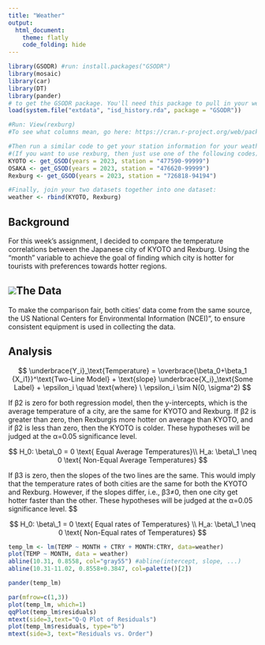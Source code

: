 ```yaml
---
title: "Weather"
output: 
  html_document:
    theme: flatly
    code_folding: hide
---
```


```r
library(GSODR) #run: install.packages("GSODR")
library(mosaic)
library(car)
library(DT)
library(pander)
# to get the GSODR package. You'll need this package to pull in your weather data.
load(system.file("extdata", "isd_history.rda", package = "GSODR"))
```

```r
#Run: View(rexburg)
#To see what columns mean, go here: https://cran.r-project.org/web/packages/GSODR/vignettes/GSODR.html#appendices

#Then run a similar code to get your station information for your weather stations.
#(If you want to use rexburg, then just use one of the following codes)
KYOTO <- get_GSOD(years = 2023, station = "477590-99999")
OSAKA <- get_GSOD(years = 2023, station = "476620-99999")
Rexburg <- get_GSOD(years = 2023, station = "726818-94194")

#Finally, join your two datasets together into one dataset:
weather <- rbind(KYOTO, Rexburg)
```

## Background

For this week's assignment, I decided to compare the temperature correlations between the Japanese city of KYOTO and Rexburg. Using the "month" variable to achieve the goal of finding which city is hotter for tourists with preferences towards hotter regions.

## ![](images/clipboard-85240408.png)The Data

To make the comparison fair, both cities' data come from the same source, the US National Centers for Environmental Information (NCEI)", to ensure consistent equipment is used in collecting the data.

## Analysis

$$   
\underbrace{Y_i}_\text{Temperature} = \overbrace{\beta_0+\beta_1 {X_i1}}^\text{Two-Line Model} + \text{slope} 
\underbrace{X_i}_\text{Some Label} + \epsilon_i \quad \text{where} \ \epsilon_i \sim N(0, \sigma^2) 
$$

If β2 is zero for both regression model, then the y-intercepts, which is the average temperature of a city, are the same for KYOTO and Rexburg. If β2 is greater than zero, then Rexburgis more hotter on average than KYOTO, and if β2 is less than zero, then the KYOTO is colder. These hypotheses will be judged at the α=0.05 significance level.

$$
H_0: \beta\_0 = 0 \text{ Equal Average Temperatures}\\
H_a: \beta\_1 \neq 0 \text{ Non-Equal Average Temperatures}
$$

If β3 is zero, then the slopes of the two lines are the same. This would imply that the temperature rates of both cities are the same for both the KYOTO and Rexburg. However, if the slopes differ, i.e., β3≠0, then one city get hotter faster than the other. These hypotheses will be judged at the α=0.05 significance level. \$\$

$$
H_0: \beta\_1 = 0 \text{ Equal rates of Temperatures} \\
H_a: \beta\_1 \neq 0 \text{ Non-Equal rates of Temperatures}
$$

```r
temp_lm <- lm(TEMP ~ MONTH + CTRY + MONTH:CTRY, data=weather)
plot(TEMP ~ MONTH, data = weather)
abline(10.31, 0.8558, col="gray55") #abline(intercept, slope, ...)
abline(10.31-11.02, 0.8558+0.3847, col=palette()[2])
```

```r
pander(temp_lm)
```

```r
par(mfrow=c(1,3))
plot(temp_lm, which=1)
qqPlot(temp_lm$residuals)
mtext(side=3,text="Q-Q Plot of Residuals")
plot(temp_lm$residuals, type="b")
mtext(side=3, text="Residuals vs. Order")
```

<!-- Now write up an analysis that studies something like how well the MIN temperature predicts the MAX temperature of the day in the two cities you selected. Of course, you are welcome to do any multiple regression you want with the data, but the recommendation would be to just run a "two-lines" model with the x=MIN, y=MAX, and color of the dots the NAME column. -->
